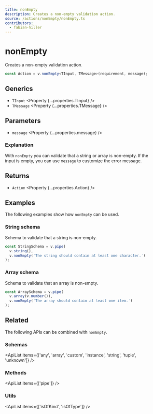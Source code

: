 ```yaml
---
title: nonEmpty
description: Creates a non-empty validation action.
source: /actions/nonEmpty/nonEmpty.ts
contributors:
  - fabian-hiller
---
```



# nonEmpty

Creates a non-empty validation action.

```ts
const Action = v.nonEmpty<TInput, TMessage>(requirement, message);
```

## Generics

- `TInput` <Property {...properties.TInput} />
- `TMessage` <Property {...properties.TMessage} />

## Parameters

- `message` <Property {...properties.message} />

### Explanation

With `nonEmpty` you can validate that a string or array is non-empty. If the input is empty, you can use `message` to customize the error message.

## Returns

- `Action` <Property {...properties.Action} />

## Examples

The following examples show how `nonEmpty` can be used.

### String schema

Schema to validate that a string is non-empty.

```ts
const StringSchema = v.pipe(
  v.string(),
  v.nonEmpty('The string should contain at least one character.')
);
```

### Array schema

Schema to validate that an array is non-empty.

```ts
const ArraySchema = v.pipe(
  v.array(v.number()),
  v.nonEmpty('The array should contain at least one item.')
);
```

## Related

The following APIs can be combined with `nonEmpty`.

### Schemas

<ApiList
  items={['any', 'array', 'custom', 'instance', 'string', 'tuple', 'unknown']}
/>

### Methods

<ApiList items={['pipe']} />

### Utils

<ApiList items={['isOfKind', 'isOfType']} />
